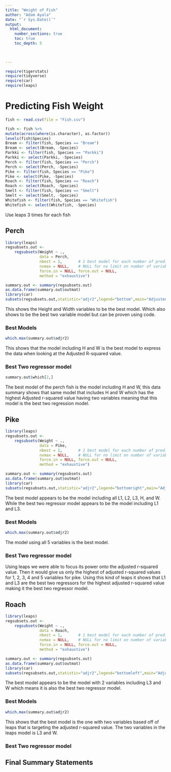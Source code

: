 ```yaml
---
title: "Weight of Fish"
author: "Adam Ayala"
date: "`r Sys.Date()`"  
output: 
  html_document:
    number_sections: true
    toc: true
    toc_depth: 5

 
    
---
```



```r
require(tigerstats)
require(tidyverse)
require(car)
require(leaps)
```

# Predicting Fish Weight
```r
fish <- read.csv(file = "Fish.csv")
```

```r
 
fish <- fish %>%
mutate(across(where(is.character), as.factor))
levels(fish$Species)
Bream <- filter(fish, Species == "Bream")
Bream <- select(Bream, -Species) 
Parkki <- filter(fish, Species == "Parkki")
Parkki <- select(Parkki, -Species) 
Perch <- filter(fish, Species == "Perch")
Perch <- select(Perch, -Species) 
Pike <- filter(fish, Species == "Pike")
Pike <- select(Pike, -Species) 
Roach <- filter(fish, Species == "Roach")
Roach <- select(Roach, -Species) 
Smelt <- filter(fish, Species == "Smelt")
Smelt <- select(Smelt, -Species) 
Whitefish <- filter(fish, Species == "Whitefish")
Whitefish <- select(Whitefish, -Species) 
```
Use leaps 3 times for each fish 



## Perch

```r
library(leaps)
regsubsets.out <-
    regsubsets(Weight ~ .,
               data = Perch,
               nbest = 1,       # 1 best model for each number of predictors
               nvmax = NULL,    # NULL for no limit on number of variables
               force.in = NULL, force.out = NULL,
               method = "exhaustive")

summary.out <- summary(regsubsets.out)
as.data.frame(summary.out$outmat)
library(car)
subsets(regsubsets.out,statistic="adjr2",legend="bottom",main="Adjusted R^2")
```

This shows the Height and Width variables to be the best model. Which also shows to be the best two variable model but can be proven using code.

### Best Models

```r
which.max(summary.out$adjr2)
```
This shows that the model including H and W is the best model to express the data when looking at the Adjusted R-squared value.

### Best Two regressor model
```r
summary.out$which[2,]
```

The best model of the perch fish is the model including H and W, this data summary shows that same model that includes H and W which has the highest Adjusted r-squared value having two variables meaning that this model is the best two regression model.

## Pike

```r
library(leaps)
regsubsets.out <-
    regsubsets(Weight ~ .,
               data = Pike,
               nbest = 1,       # 1 best model for each number of predictors
               nvmax = NULL,    # NULL for no limit on number of variables
               force.in = NULL, force.out = NULL,
               method = "exhaustive")

summary.out <- summary(regsubsets.out)
as.data.frame(summary.out$outmat)
library(car)
subsets(regsubsets.out,statistic="adjr2",legend="bottomright",main="Adjusted R^2")
```

The best model appears to be the model including all L1, L2, L3, H, and W. While the best two regressor model appears to be the model including L1 and L3.

### Best Models

```r
which.max(summary.out$adjr2)
```

The model using all 5 variables is the best model.

### Best Two regressor model

Using leaps we were able to focus its power onto the adjusted r-squared value. Then it would give us only the highest of adjusted r-squared values for 1, 2, 3, 4 and 5 variables for pike. Using this kind of leaps it shows that L1 and L3 are the best two regressors for the highest adjusted r-squared value making it the best two regressor model. 

## Roach

```r
library(leaps)
regsubsets.out <-
    regsubsets(Weight ~ .,
               data = Roach,
               nbest = 1,       # 1 best model for each number of predictors
               nvmax = NULL,    # NULL for no limit on number of variables
               force.in = NULL, force.out = NULL,
               method = "exhaustive")

summary.out <- summary(regsubsets.out)
as.data.frame(summary.out$outmat)
library(car)
subsets(regsubsets.out,statistic="adjr2",legend="bottomleft",main="Adjusted R^2")
```

The best model appears to be the model with 2 variables including L3 and W which means it is also the best two regressor model.

### Best Models

```r
which.max(summary.out$adjr2)
```

This shows that the best model is the one with two variables based off of leaps that is targeting the adjusted r-squared value. The two variables in the leaps model is L3 and W.

### Best Two regressor model

## Final Summary Statements